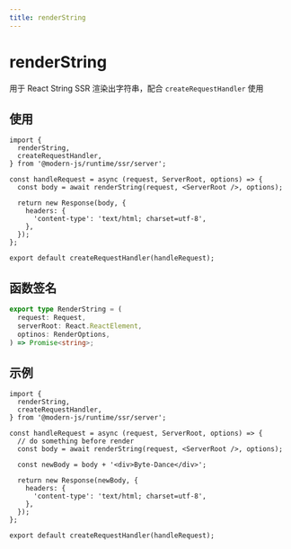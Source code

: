 ```yaml
---
title: renderString
---
```


# renderString

用于 React String SSR 渲染出字符串，配合 `createRequestHandler` 使用

## 使用

```tsx title="src/entry.server.tsx"
import {
  renderString,
  createRequestHandler,
} from '@modern-js/runtime/ssr/server';

const handleRequest = async (request, ServerRoot, options) => {
  const body = await renderString(request, <ServerRoot />, options);

  return new Response(body, {
    headers: {
      'content-type': 'text/html; charset=utf-8',
    },
  });
};

export default createRequestHandler(handleRequest);
```

## 函数签名

```ts
export type RenderString = (
  request: Request,
  serverRoot: React.ReactElement,
  optinos: RenderOptions,
) => Promise<string>;
```

## 示例

```tsx title="src/entry.server.tsx"
import {
  renderString,
  createRequestHandler,
} from '@modern-js/runtime/ssr/server';

const handleRequest = async (request, ServerRoot, options) => {
  // do something before render
  const body = await renderString(request, <ServerRoot />, options);

  const newBody = body + '<div>Byte-Dance</div>';

  return new Response(newBody, {
    headers: {
      'content-type': 'text/html; charset=utf-8',
    },
  });
};

export default createRequestHandler(handleRequest);
```
